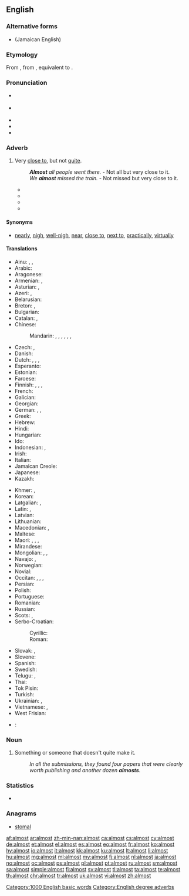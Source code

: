==English==
{{slim-wikipedia|dab=almost (disambiguation)|almost}}

===Alternative forms===
* {{l/en|aulmos}} (Jamaican English)

===Etymology===
From {{etyl|enm|en}}, from {{etyl|ang|en}} {{term|eallmǣst||sc=Latinx|nearly all, almost, for the most part|lang=ang}}, equivalent to {{prefix|al|alt1=all-|most|lang=en|nocat=1}}.

===Pronunciation===
* {{a|UK}} {{IPA|/ɔːl.ˈməʊst/|/ˈɔːl.məʊst/}}
* {{a|US}} {{IPA|/ˈɔl.moʊst/|/ˈɑɫ.moʊst/}}
* {{audio|en-us-inlandnorth-almost.ogg|Audio (US-Inland North)}}
* {{audio|en-us-almost.ogg|Audio (US)}}
* {{hyphenation|al|most}}

===Adverb===
{{en-adv|-}}

# Very [[close to]], but not [[quite]].
#: '''''Almost''' all people went there.'' - Not all but very close to it.
#: ''We '''almost''' missed the train.'' - Not missed but very close to it.
#* {{quote-book|year=1898|author={{w|Winston Churchill (novelist)|Winston Churchill}}
|title={{w|The Celebrity}}|chapter=5
|passage=Although the Celebrity was '''almost''' impervious to sarcasm, he was now beginning to exhibit visible signs of uneasiness, the consciousness dawning upon him that his eccentricity was not receiving the ovation it merited.}}
#* {{quote-book|year=1918|author={{w|W. B. Maxwell}}|chapter=17
|title=[http://openlibrary.org/works/OL1097634W The Mirror and the Lamp]
|passage=This time was most dreadful for Lilian. Thrown on her own resources and '''almost''' penniless, she maintained herself and paid the rent of a wretched room near the hospital by working as a charwoman, sempstress, anything. In a moment she had dropped to the level of a casual labourer.}}
#* {{quote-book|year=1963|author={{w|Margery Allingham}}|title={{w|The China Governess}}
|chapter=9|url=http://openlibrary.org/works/OL2004261W
|passage=Eustace gaped at him in amazement. When his urbanity dropped away from him, as now, he had an innocence of expression which was '''almost''' infantile. It was as if the world had never touched him at all.}}
#* {{quote-magazine|date=2013-05-17|author=George Monbiot|authorlink=George Monbiot
|title=Money just makes the rich suffer
|volume=188|issue=23|page=19|magazine={{w|The Guardian Weekly}}
|url=http://www.guardian.co.uk/commentisfree/2013/may/06/politics-envy-keenest-rich
|passage=In order to grant the rich these pleasures, the social contract is reconfigured. [&hellip;]&nbsp; The public realm is privatised, the regulations restraining the ultra&ndash;wealthy and the companies they control are abandoned, and Edwardian levels of inequality are '''almost''' fetishised.}}

====Synonyms====
* {{sense|very close to, but not quite}} [[nearly]], [[nigh]], [[well-nigh]], [[near]], [[close to]], [[next to]], [[practically]], [[virtually]]

====Translations====
{{trans-top|very close to}}
* Ainu: {{t|ain|ナアニ|tr=naani}}, {{t|ain|ナアニフンコ|tr=naanihunko}}, {{t|ain|ナアニポ|tr=naanipo}}
* Arabic: {{t|ar|تقريبًا|tr=taqrīban}}
* Aragonese: {{t|an|quasi}}
* Armenian: {{t|hy|համարյա|tr=hamarya}}, {{t|hy|գրեթե|tr=gret'e}}
* Asturian: {{t|ast|cuasi}}, {{t|ast|casi}}
* Azeri: {{t|az|az qala}}, {{t|az|az qaldı}}
* Belarusian: {{t|be|амаль|tr=amálʹ|sc=Cyrl}}
* Breton: {{t+|br|hogos}}, {{t+|br|hogozik}}
* Bulgarian: {{t+|bg|почти|tr=počtí|sc=Cyrl}}
* Catalan: {{t|ca|gairebé}}, {{t|ca|quasi}}
* Chinese:
*: Mandarin: {{t|cmn|幾乎|sc=Hani}}, {{t+|cmn|几乎|tr=jīhū|sc=Hani}}, {{t+|cmn|差點|sc=Hani}}, {{t|cmn|差点|tr=chàdiǎn|sc=Hani}}, {{t+|cmn|差一點|sc=Hani}}, {{t|cmn|差一点|tr=chāyīdiǎn|sc=Hani}}, {{t+|cmn|差不多|tr=chàbuduō|sc=Hani}}
* Czech: {{t+|cs|skoro}}, {{t+|cs|téměř}}
* Danish: {{t|da|næsten}}
* Dutch: {{t+|nl|bijna}}, {{t+|nl|nagenoeg}}, {{t+|nl|vrijwel}}, {{t|nl|zo goed als}}
* Esperanto: {{t+|eo|preskaŭ}}
* Estonian: {{t|et|peaaegu}}
* Faroese: {{t|fo|næstan}}
* Finnish: {{t+|fi|lähes}}, {{t+|fi|melkein}}, {{t+|fi|miltei}}, {{t+|fi|liki}}
* French: {{t+|fr|presque}}
* Galician: {{t+|gl|case}}
* Georgian: {{t|ka|თითქმის|tr=t’it’k’mis|sc=Geor}}
* German: {{t+|de|fast}}, {{t+|de|beinahe}}, {{t+|de|so gut wie}}
* Greek: {{t+|el|σχεδόν|tr=schedón|sc=Grek}}
* Hebrew: {{t+|he|כִּמְעַט|tr=kim'át|sc=Hebr}}
* Hindi: {{t|hi|लगभग|tr=lagabhag|sc=Deva}}
* Hungarian: {{t+|hu|majdnem}}
* Ido: {{t+|io|preske}}
* Indonesian: {{t+|id|hampir}}, {{t+|id|nyaris}}
* Irish: {{t|ga|beagnach}}
* Italian: {{t+|it|quasi}}
* Jamaican Creole: {{t|jam|aalmos}}
* Japanese: {{t+|ja|ほとんど|tr=hotondo}}
* Kazakh: {{t|kk|дерлік|tr=derlik|sc=Cyrl}}
{{trans-mid}}
* Khmer: {{t+|km|ជិត|tr=cɨt|sc=Khmr}}, {{t|km|ស្ទើរតែ|tr=stǝǝ tae|sc=Khmr}}
* Korean: {{t+|ko|거의|tr=geoui|sc=Hang}}
* Latgalian: {{t|ltg|kuoni}}, {{t|ltg|gondreiž}}
* Latin: {{t|la|paene}}, {{t|la|fere}}
* Latvian: {{t|lv|gandrīz}}
* Lithuanian: {{t+|lt|beveik}}
* Macedonian: {{t|mk|речиси|tr=réčisi|sc=Cyrl}}, {{t|mk|скоро|tr=skóro|sc=Cyrl}}
* Maltese: {{t|mt|kważi}}
* Maori: {{t|mi|pitoiti}}, {{t|mi|pitopitoiti}}, {{t|mi|tata}}, {{t|mi|kainamu}}
* Mirandese: {{t|mwl|quaije}}
* Mongolian: {{t|mn|бараг|sc=Cyrl}}, {{t|mn|мөлтөс|sc=Cyrl}}, {{t|mn|шахам|sc=Cyrl}}
* Navajo: {{t|nv|kʼasdą́ą́}}, {{t|nv|kʼadę́ę}}
* Norwegian: {{t+|no|nesten}}
* Novial: {{t|nov|preske}}
* Occitan: {{t+|oc|gaireben}}, {{t|oc|quasi}}, {{t|oc|quasiben}}, {{t|oc|quasiment}}
* Persian: {{t|fa|تقریباً|tr=taqriban|sc=fa-Arab}}
* Polish: {{t+|pl|prawie}}
* Portuguese: {{t+|pt|quase}}
* Romanian: {{t+|ro|aproape}}
* Russian: {{t+|ru|почти|tr=počtí}}
* Scots: {{t|sco|awmaist}}, {{t|sco|amaist}}
* Serbo-Croatian:
*: Cyrillic: {{t|sh|скоро}}
*: Roman: {{t|sh|skoro}}
* Slovak: {{t|sk|skoro}}, {{t|sk|takmer}}
* Slovene: {{t|sl|skôraj}}
* Spanish: {{t+|es|casi}}
* Swedish: {{t+|sv|nästan}}
* Telugu: {{t+|te|దాదాపు|tr=dādāpu}}, {{t|te|దరిదాపు|tr=daridāpu}}
* Thai: {{t|th|เกือบจะ|tr=gèuap jà|sc=Thai}}
* Tok Pisin: {{t|tpi|klosap}}
* Turkish: {{t+|tr|neredeyse}}
* Ukrainian: {{t+|uk|майже|tr=májže|sc=Cyrl}}, {{t|uk|сливе|tr=slyvé|sc=Cyrl}}
* Vietnamese: {{t+|vi|gần}}, {{t|vi|gần như}}
* West Frisian: {{t|fy|hast}}
{{trans-bottom}}

* {{ttbc|ar}}: {{t+|ar|شَبَه|tr=šabhu}}

===Noun===
{{en-noun}}

# {{context|informal|lang=en}} Something or someone that doesn't quite make it.
#: ''In all the submissions, they found four papers that were clearly worth publishing and another dozen '''almosts'''.''

===Statistics===
* {{rank|gave|asked|soon|216|almost|thou|full|country}}

===Anagrams===
* [[stomal#English|stomal]]

[[Category:1000 English basic words]]
[[Category:English degree adverbs]]

[[af:almost]]
[[ar:almost]]
[[zh-min-nan:almost]]
[[ca:almost]]
[[cs:almost]]
[[cy:almost]]
[[de:almost]]
[[et:almost]]
[[el:almost]]
[[es:almost]]
[[eo:almost]]
[[fr:almost]]
[[ko:almost]]
[[hy:almost]]
[[io:almost]]
[[it:almost]]
[[kk:almost]]
[[ku:almost]]
[[lt:almost]]
[[li:almost]]
[[hu:almost]]
[[mg:almost]]
[[ml:almost]]
[[my:almost]]
[[fj:almost]]
[[nl:almost]]
[[ja:almost]]
[[no:almost]]
[[oc:almost]]
[[ps:almost]]
[[pl:almost]]
[[pt:almost]]
[[ru:almost]]
[[sm:almost]]
[[sa:almost]]
[[simple:almost]]
[[fi:almost]]
[[sv:almost]]
[[tl:almost]]
[[ta:almost]]
[[te:almost]]
[[th:almost]]
[[chr:almost]]
[[tr:almost]]
[[uk:almost]]
[[vi:almost]]
[[zh:almost]]